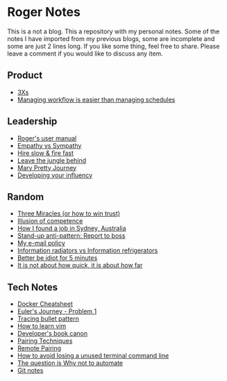 = Roger Notes =
This is a not a blog. This a repository with my personal notes. Some of the notes I have imported from my previous blogs, some are incomplete and some are just 2 lines long.
If you like some thing, feel free to share.
Please leave a comment if you would like to discuss any item.

== Product ==
* [[3Xs]]
* [[Managing workflow is easier than managing schedules]]
== Leadership ==
* [[Roger's user manual]]
* [[Empathy vs Sympathy]]
* [[Hire slow & fire fast]]
* [[Leave the jungle behind]]
* [[Mary Pretty Journey]]
* [[Developing your influency]]

== Random ==
* [[Three Miracles (or how to win trust)]]
* [[Illusion of competence]]
* [[How I found a job in Sydney, Australia]]
* [[Stand-up anti-pattern: Report to boss]]
* [[My e-mail policy]]
* [[Information radiators vs Information refrigerators]]
* [[Better be idiot for 5 minutes]]
* [[It is not about how quick, it is about how far]]
 
== Tech Notes ==
* [[Docker Cheatsheet]]
* [[Euler's Journey - Problem 1]]
* [[Tracing bullet pattern]]
* [[How to learn vim]]
* [[Developer's book canon]]
* [[Pairing Techniques]]
* [[Remote Pairing]]
* [[How to avoid losing a unused terminal command line]]
* [[The question is Why not to automate]]
* [[Git notes]]

